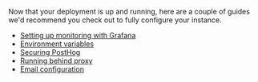 Now that your deployment is up and running, here are a couple of guides we'd recommend you check out to fully configure your instance.

-   [Setting up monitoring with Grafana](/docs/self-host/configure/monitoring-with-grafana)
-   [Environment variables](/docs/self-host/configure/environment-variables)
-   [Securing PostHog](/docs/self-host/configure/securing-posthog)
-   [Running behind proxy](/docs/self-host/configure/running-behind-proxy)
-   [Email configuration](/docs/self-host/configure/email)
